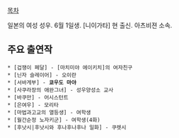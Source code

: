 [[목차]]

일본의 여성 성우. 6월 1일생. [니이가타] 현 출신. 아츠비젼 소속.

== 주요 출연작 ==
 * [겁쟁이 페달] - [마치미야 에이키치]의 여자친구
 * [닌자 슬레이어] - 오이란
 * [서바게부] - '''쿄우도 마야'''
 * [사쿠라장의 애완그녀] - 성우양성소 교사
 * [바쿠만] - 어시스턴트
 * [은여우] - 모리타
 * [마법과고교의 열등생] - 여학생
 * [월간순정 노자키군] - 여학생(4화)
 * [후낫시|후낫시와 후나후나후나 일화] - 쿠렛시
